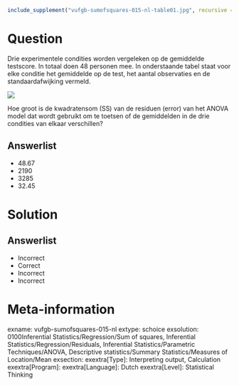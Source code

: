 ```r
include_supplement("vufgb-sumofsquares-015-nl-table01.jpg", recursive = TRUE)
```

Question
========

Drie experimentele condities worden vergeleken op de gemiddelde testscore. In totaal doen 48 personen mee. In onderstaande tabel staat voor elke conditie het gemiddelde op de test, het aantal observaties en de standaardafwijking vermeld.

![](vufgb-sumofsquares-015-nl-table01.jpg)
  
Hoe groot is de kwadratensom (SS) van de residuen (error) van het ANOVA model dat wordt gebruikt om te toetsen of de gemiddelden in de drie condities van elkaar verschillen?  
  
Answerlist
----------
* 48.67
* 2190
* 3285
* 32.45

Solution
========

Answerlist
----------
* Incorrect
* Correct
* Incorrect
* Incorrect

Meta-information
================
exname: vufgb-sumofsquares-015-nl
extype: schoice
exsolution: 0100Inferential Statistics/Regression/Sum of squares, Inferential Statistics/Regression/Residuals, Inferential Statistics/Parametric Techniques/ANOVA, Descriptive statistics/Summary Statistics/Measures of Location/Mean
exsection: 
exextra[Type]: Interpreting output, Calculation
exextra[Program]: 
exextra[Language]: Dutch
exextra[Level]: Statistical Thinking
